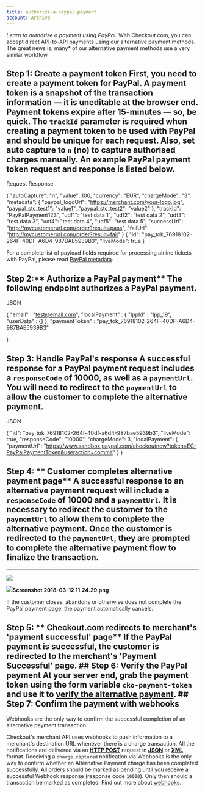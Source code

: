 ```yaml
---
title: authorize-a-paypal-payment
account: Archive
---
```


_Learn to authorize a payment using PayPal._ With Checkout.com, you can accept direct API-to-API payments using our alternative payment methods. The great news is, many\* of our alternative payment methods use a very similar workflow.

## <span class="step\_hl">Step 1:</span> **Create a payment token** First, you need to create a payment token for PayPal. A payment token is a snapshot of the transaction information — it is uneditable at the browser end. Payment tokens expire after 15-minutes — so, be quick. The `trackId` parameter is required when creating a payment token to be used with PayPal and should be unique for each request. Also, set auto capture to `n` (no) to capture authorised charges manually. An example PayPal payment token request and response is listed below.

Request Response

{
"autoCapture": "n",
"value": 100,
"currency": "EUR",
"chargeMode": "3",
"metadata": {
"paypal_logoUrl": "https://merchant.com/your-logo.jpg",
"paypal_stc_test1": "value1",
"paypal_stc_test2": "value2"
},
"trackId": "PayPalPayment123",
"udf1": "test data 1",
"udf2": "test data 2",
"udf3": "test data 3",
"udf4": "test data 4",
"udf5": "test data 5",
"successUrl": "http://mycustomerurl.com/order?result=pass",
"failUrl": "http://mycustomerurl.com/order?result=fail"
}
{
"id": "pay_tok_76918102-264F-40DF-A6D4-987BAE5939B3",
"liveMode": true
}

For a complete list of payload fields required for processing airline tickets with PayPal, please read [PayPal metadata](doc:paypal-metadata).

## <span class="step\_hl">Step 2:</span>** Authorize a PayPal payment** The following endpoint authorizes a PayPal payment.

JSON

{
"email" : "test@email.com",
"localPayment" : {
"lppId" : "lpp_19",
"userData" : {}
},
"paymentToken" : "pay_tok_76918102-264F-40DF-A6D4-987BAE5939B3"

}

## <span class="step\_hl">Step 3:</span> **Handle PayPal's response** A successful response for a PayPal payment request includes a `responseCode` of **10000**, as well as a `paymentUrl`. You will need to redirect to the `paymentUrl` to allow the customer to complete the alternative payment.

JSON

{
"id": "pay_tok_76918102-264f-40df-a6d4-987bae5939b3",
"liveMode": true,
"responseCode": "10000",
"chargeMode": 3,
"localPayment": {
"paymentUrl": "https://www.sandbox.paypal.com/checkoutnow?token=EC-PayPalPaymentToken&useraction=commit"
}
}

## <span class="step\_hl">Step 4:</span> ** Customer completes alternative payment page** A successful response to an alternative payment request will include a `responseCode` of 10000 and a `paymentUrl`. It is necessary to redirect the customer to the `paymentUrl` to allow them to complete the alternative payment. Once the customer is redirected to the `paymentUrl`, they are prompted to complete the alternative payment flow to finalize the transaction.

---

![](https://files.readme.io/484a01d-Screenshot_2018-03-12_11.24.29.png)

![](https://files.readme.io/484a01d-Screenshot_2018-03-12_11.24.29.png)**Screenshot 2018-03-12 11.24.29.png**

If the customer closes, abandons or otherwise does not complete the PayPal payment page, the payment automatically cancels.

## <span class="step\_hl">Step 5:</span> ** Checkout.com redirects to merchant's 'payment successful' page** If the PayPal payment is successful, the customer is redirected to the merchant's 'Payment Successful' page. ## <span class="step\_hl">Step 6:</span> **Verify the PayPal payment** At your server end, grab the payment token using the form variable `cko-payment-token` and use it to [verify the alternative payment](doc:verify-an-alternative-payment). ## <span class="step\_hl">Step 7:</span> **Confirm the payment with webhooks**

Webhooks are the only way to confirm the successful completion of an alternative payment transaction.

Checkout's merchant API uses webhooks to push information to a merchant's destination URL whenever there is a charge transaction. All the notifications are delivered via an **[HTTP POST](<https://en.wikipedia.org/wiki/POST_(HTTP)>)** request in **[JSON](https://www.json.org/)** or **[XML](https://en.wikipedia.org/wiki/XML)** format. Receiving a `charge.captured` notification via Webhooks is the only way to confirm whether an Alternative Payment charge has been completed successfully. All orders should be marked as pending until you receive a successful Webhook response (response code `10000`). Only then should a transaction be marked as completed. Find out more about [webhooks](ref:webhooks-1).
